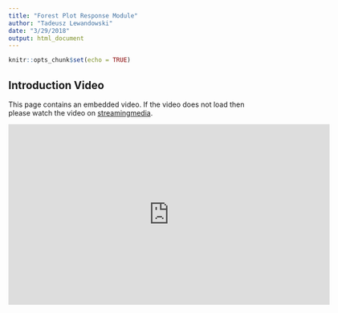 ```yaml
---
title: "Forest Plot Response Module"
author: "Tadeusz Lewandowski"
date: "3/29/2018"
output: html_document
---
```


```r
knitr::opts_chunk$set(echo = TRUE)
```

## Introduction Video

This page contains an embedded video. If the video does not load then please
watch the video on
[streamingmedia](https://streamingmedia.roche.com/media/Forest+Plot+Response+Teal+Module/1_90zzg3gj).

<iframe id="kmsembed-1_90zzg3gj" width="640" height="360" src="https://streamingmedia.roche.com/embed/secure/iframe/entryId/1_90zzg3gj/uiConfId/38807381" class="kmsembed" allowfullscreen webkitallowfullscreen mozAllowFullScreen frameborder="0" title="Kaltura Player"></iframe>

